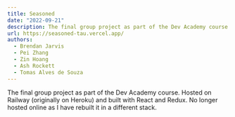 ```yaml
---
title: Seasoned
date: "2022-09-21"
description: The final group project as part of the Dev Academy course.
url: https://seasoned-tau.vercel.app/
authors:
  - Brendan Jarvis
  - Pei Zhang
  - Zin Hoang
  - Ash Rockett
  - Tomas Alves de Souza
---
```


The final group project as part of the Dev Academy course. Hosted on Railway (originally on Heroku) and built with React and Redux. No longer hosted online as I have rebuilt it in a different stack.
